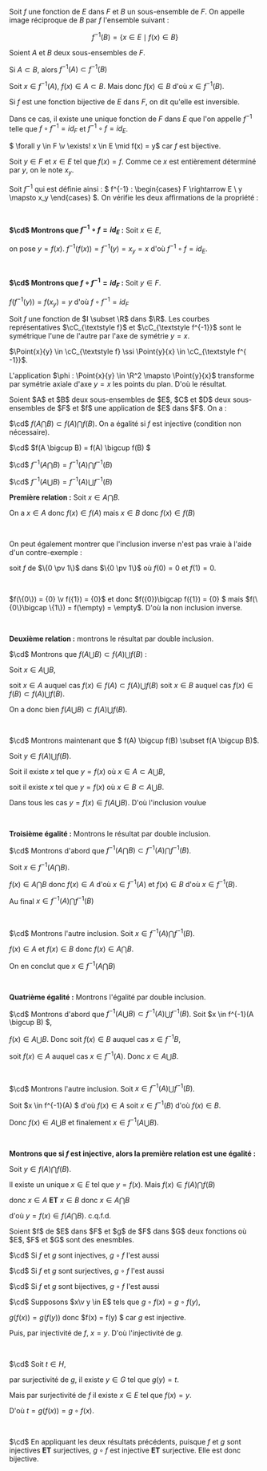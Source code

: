 

<Item type='definition' titre="image réciproque d'un ensemble par une fonction">

Soit $f$ une fonction de $E$ dans $F$ et $B$ un sous-ensemble de $F$. On appelle image réciproque de $B$ par $f$ l'ensemble suivant : 

$$
f^{-1}(B) = \{ x \in E \mid f(x) \in B \}
$$
</Item>


<Item type='proposition' titre=''>

Soient $A$ et $B$ deux sous-ensembles de $F$. 

Si $A \subset B$, alors $f^{-1}(A) \subset f^{-1}(B)$
</Item>

<Hideable type='démonstration' titre=''>

Soit $x \in f^{-1}(A)$, $f(x) \in A \subset B$. Mais donc $f(x) \in B$ d'où $x \in f^{-1}(B)$.
</Hideable>


<Item type='defprop' titre='fonction réciproque'>

Si $f$ est une fonction bijective de $E$ dans $F$, on dit qu'elle est inversible. 

Dans ce cas, il existe une unique fonction de $F$ dans $E$ que l'on appelle $f^{-1}$ telle que $f \circ f^{-1} = id_F$ et $f^{-1}\circ f = id_E$.
</Item>

<Hideable type='démonstration' titre=''>

$ \forall y \in F \v \exists! x \in E \mid f(x) = y$ car $f$ est bijective. 

Soit $y \in F$ et $x \in E$ tel que $f(x) = f$. Comme ce $x$ est entièrement déterminé par $y$, on le note $x_y$.

Soit $f^{-1}$ qui est définie ainsi : 
$ f^{-1} : 
\begin{cases} 
F \rightarrow E 
\\ 
y \mapsto x_y 
\end{cases} 
$. On vérifie les deux affirmations de la propriété :

<br/>

**$\cd$ Montrons que $f^{-1} \circ f = id_E$ :** Soit $x \in E$, 

on pose $y = f(x)$. $f^{-1}(f(x)) = f^{-1}(y) = x_y = x$ d'où $f^{-1}\circ f =  id_E$. 

<br/>

**$\cd$ Montrons que $f \circ f^{-1}  = id_F$ :** Soit $y \in F$. 

$f(f^{-1}(y)) = f(x_y) = y$ d'où $f \circ f^{-1} = id_F$

</Hideable>


<Item type='proposition' titre='axe de symétrie des applications inversibles'>

Soit $f$ une fonction de $I \subset \R$ dans $\R$. Les courbes représentatives $\cC_{\textstyle f}$ et $\cC_{\textstyle f^{-1}}$ sont le symétrique l'une de l'autre par l'axe de symétrie $y = x$. 
</Item>

<Hideable type='démonstration' titre=''>

$\Point{x}{y} \in \cC_{\textstyle f} \ssi \Point{y}{x} \in \cC_{\textstyle f^{ -1}}$. 

L'application $\phi : \Point{x}{y} \in \R^2 \mapsto \Point{y}{x}$ transforme par symétrie axiale d'axe $y = x$ les points du plan. D'où le résultat.
</Hideable>


<Item type='proposition' titre='images directes et réciproques'>
Soient $A$ et $B$ deux sous-ensembles de $E$, $C$ et $D$ deux sous-ensembles de $F$ et $f$ une application de $E$ dans $F$. On a :

$\cd$ $f(A \bigcap B) \subset f(A) \bigcap f(B)$. On a égalité si $f$ est injective (condition non nécessaire).

$\cd$ $f(A \bigcup B) = f(A) \bigcup f(B) $

$\cd$ $f^{-1}(A \bigcap B) = f^{-1}(A) \bigcap f^{-1}(B)$

$\cd$ $f^{-1}(A \bigcup B) = f^{-1}(A) \bigcup f^{-1}(B)$
</Item>

<Hideable type='démonstration' titre=''>

**Première relation :**
<Indent>
Soit $x \in A \bigcap B$. 

On a $x \in A$ donc $f(x) \in f(A)$ mais $x \in B$ donc $f(x) \in f(B)$

<br/>

On peut également montrer que l'inclusion inverse n'est pas vraie à l'aide d'un contre-exemple : 

soit $f$ de $\{0 \pv 1\}$ dans $\{0 \pv 1\}$ où $f(0) = 0$ et $f(1) = 0$. 

<br/>

$f(\{0\}) = {0} \v f({1}) = {0}$ et donc $f(\{0\})\bigcap f(\{1\}) = \{0\} $ mais $f(\{0\}\bigcap \{1\}) = f(\empty) = \empty$. D'où la non inclusion inverse.
</Indent>

<br/>

**Deuxième relation :** montrons le résultat par double inclusion.
<Indent>

$\cd$ Montrons que $f(A \bigcup B)  \subset f(A) \bigcup f(B)$ :

 Soit $x \in A \bigcup B$, 
 
 soit $x \in A$ auquel cas $f(x) \in f(A) \subset f(A) \bigcup f(B)$ soit $x \in B$ auquel cas $f(x) \in f(B) \subset f(A) \bigcup f(B)$. 
 
 On a donc bien $f(A \bigcup B)  \subset f(A) \bigcup f(B)$.

<br/>

$\cd$ Montrons maintenant que $ f(A) \bigcup f(B) \subset  f(A \bigcup B)$. 

Soit $y \in f(A) \bigcup f(B)$. 

Soit il existe $x$ tel que $y = f(x)$ où $x \in A \subset A \bigcup B$, 

soit il existe $x$ tel que $y = f(x)$ où $x \in B \subset A \bigcup B$. 

Dans tous les cas $y = f(x) \in f(A \bigcup B)$. D'où l'inclusion voulue
</Indent>

<br/>

**Troisième égalité :** Montrons le résultat par double inclusion.
<Indent>

$\cd$ Montrons d'abord que $f^{-1}(A \bigcap B) \subset f^{-1}(A) \bigcap f^{-1}(B)$. 

Soit $x \in f^{-1}(A \bigcap B)$.

$f(x) \in A \bigcap B$ donc $f(x) \in A$ d'où $x \in f^{-1}(A)$ et $f(x) \in B$ d'où $x \in f^{-1}(B)$. 

Au final $x \in f^{-1}(A) \bigcap f^{-1}(B)$

<br/>

$\cd$ Montrons l'autre inclusion. Soit $x \in f^{-1}(A) \bigcap f^{-1}(B)$. 

$f(x) \in A$ et $f(x) \in B$ donc $f(x) \in A \bigcap B$. 

On en conclut que $x \in f^{-1}(A \bigcap B)$
</Indent>

<br/>

**Quatrième égalité :** Montrons l'égalité par double inclusion.
<Indent>

$\cd$ Montrons d'abord que $f^{-1}(A \bigcup B) \subset f^{-1}(A) \bigcup f^{-1}(B)$. Soit $x \in f^{-1}(A \bigcup B) $, 

$f(x) \in A \bigcup B$. Donc soit  $f(x) \in B$ auquel cas $x \in f^{-1}{B}$, 

soit $f(x) \in A$ auquel cas $x \in f^{-1}(A)$. Donc $x \in A \bigcup B$.

<br/>

$\cd$ Montrons l'autre inclusion. Soit $x \in f^{-1}(A) \bigcup f^{-1}(B)$.

Soit $x \in f^{-1}(A) $ d'où $f(x) \in A$ soit $x \in f^{-1}(B)$ d'où $f(x) \in B$. 

Donc $f(x) \in A \bigcup B$ et finalement $x \in f^{-1}(A \bigcup B)$.
</Indent>

<br/>

**Montrons que si $f$ est injective, alors la première relation est une égalité :** 

Soit $y \in f(A) \bigcap f(B)$. 

Il existe un unique $x \in E$ tel que $y = f(x)$. Mais $f(x) \in f(A) \bigcap f(B)$ 

donc $x \in A$ __ET__ $x \in B$ donc $x \in A \bigcap B$

d'où $y = f(x) \in f(A \bigcap B)$. c.q.f.d. 
</Hideable>


<Item type='proposition' titre='propriétés de la composition'>
Soient $f$ de $E$ dans $F$ et $g$ de $F$ dans $G$ deux fonctions où $E$, $F$ et $G$ sont des enesmbles.

$\cd$ Si $f$ et $g$ sont injectives, $g \circ f$ l'est aussi 

$\cd$ Si $f$ et $g$ sont surjectives, $g \circ f$ l'est aussi

$\cd$ Si $f$ et $g$ sont bijectives, $g \circ f$ l'est aussi
</Item>

<Hideable type='démonstration' titre=''>
 
 $\cd$ Supposons $x\v y \in E$ tels que $g \circ f (x) = g \circ f (y)$, 
 
 $g\Big(f(x) \Big) = g\Big(f(y) \Big)$ donc $f(x) = f(y) $ car $g$ est injective. 
 
 Puis, par injectivité de $f$, $x = y$. D'où l'injectivité de $g$.

<br/>

 $\cd$ Soit $t \in H$, 
 
 par surjectivité de $g$, il existe $y \in G$ tel que $g(y) = t$. 
 
 Mais par surjectivité de $f$ il existe $x \in E$ tel que $f(x) = y$. 
 
 D'où $t = g\Big(f(x)\Big) = g \circ f (x)$.

<br/>

 $\cd$ En appliquant les deux résultats précédents, puisque $f$ et $g$ sont injectives __ET__ surjectives, $g \circ f$ est injective __ET__ surjective. Elle est donc bijective.
</Hideable>
